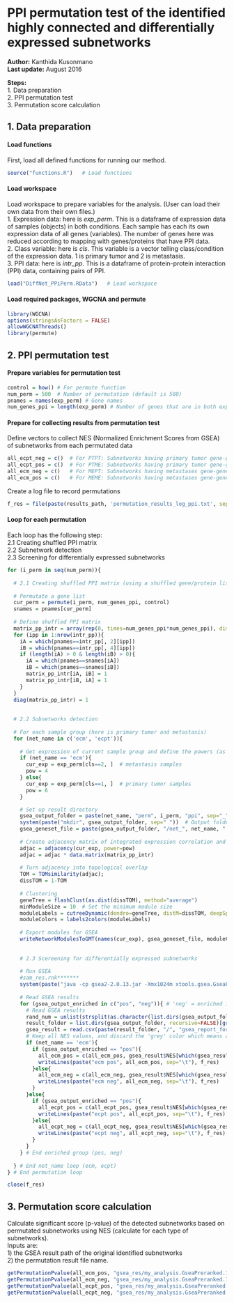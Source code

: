 PPI permutation test of the identified highly connected and differentially expressed subnetworks
========================================================

**Author:** Kanthida Kusonmano  
**Last update:** August 2016

**Steps:**  
1. Data preparation  
2. PPI permutation test  
3. Permutation score calculation
  
  
1. Data preparation
-------------------------------------------------------

#### Load functions
First, load all defined functions for running our method.
```r
source("functions.R")   # Load functions
```

#### Load workspace
Load workspace to prepare variables for the analysis. (User can load their own data from their own files.)  
1. Expression data: here is *exp_perm*. This is a dataframe of expression data of samples (objects) in both conditions. Each sample has each its own expression data of all genes (variables). The number of genes here was reduced according to mapping with genes/proteins that have PPI data.  
2. Class variable: here is *cls*. This variable is a vector telling class/condition of the expression data. 1 is primary tumor and 2 is metastasis.  
3. PPI data: here is *intr_pp*. This is a dataframe of protein-protein interaction (PPI) data, containing pairs of PPI.  
```r
load("DiffNet_PPiPerm.RData")   # Load workspace
```

#### Load required packages, WGCNA and permute 
```r
library(WGCNA)
options(stringsAsFactors = FALSE)
allowWGCNAThreads()
library(permute)
```

2. PPI permutation test
-------------------------------------------------------

#### Prepare variables for permutation test
```r
control = how() # For permute function
num_perm = 500  # Number of permutation (default is 500)
pnames = names(exp_perm) # Gene names
num_genes_ppi = length(exp_perm) # Number of genes that are in both expression and PPI (Permutation will be within these genes)
```

#### Prepare for collecting results from permutation test
Define vectors to collect NES (Normalized Enrichment Scores from GSEA) of subnetworks from each permutated data
```r
all_ecpt_neg = c()  # For PTPT: Subnetworks having primary tumor gene-gene correlctions and enriched in primary tumor samples
all_ecpt_pos = c()  # For PTME: Subnetworks having primary tumor gene-gene correlctions and enriched in metastasis samples
all_ecm_neg = c()   # For MEPT: Subnetworks having metastases gene-gene correlctions and enriched in primary tumor samples
all_ecm_pos = c()   # For MEME: Subnetworks having metastases gene-gene correlctions and enriched in metastasis samples
```

Create a log file to record permutations
```r
f_res = file(paste(results_path, 'permutation_results_log_ppi.txt', sep="/"), "wt")
```

#### Loop for each permutation 
Each loop has the following step:  
2.1 Creating shuffled PPI matrix  
2.2 Subnetwork detection  
2.3 Screening for differentially expressed subnetworks  

```r
for (i_perm in seq(num_perm)){
  
  # 2.1 Creating shuffled PPI matrix (using a shuffled gene/protein list; once the genes are shuffled the interactions are shuffled too)
  
  # Permutate a gene list
  cur_perm = permute(i_perm, num_genes_ppi, control)
  snames = pnames[cur_perm]
  
  # Define shuffled PPI matrix
  matrix_pp_intr = array(rep(0, times=num_genes_ppi*num_genes_ppi), dim=c(num_genes_ppi, num_genes_ppi))
  for (ipp in 1:nrow(intr_pp)){
    iA = which(pnames==intr_pp[, 2][ipp]) 
    iB = which(pnames==intr_pp[, 4][ipp]) 
    if (length(iA) > 0 & length(iB) > 0){
      iA = which(pnames==snames[iA])
      iB = which(pnames==snames[iB])
      matrix_pp_intr[iA, iB] = 1
      matrix_pp_intr[iB, iA] = 1
    }
  }
  diag(matrix_pp_intr) = 1
  
  
  # 2.2 Subnetworks detection
  
  # For each sample group (here is primary tumor and metastasis)
  for (net_name in c('ecm', 'ecpt')){
    
    # Get expression of current sample group and define the powers (as used in original data)
    if (net_name == 'ecm'){
      cur_exp = exp_perm[cls==2, ]  # metastasis samples
      pow = 4
    } else{
      cur_exp = exp_perm[cls==1, ]  # primary tumor samples
      pow = 6
    }

    # Set up result directory
    gsea_output_folder = paste(net_name, "perm", i_perm, "ppi", sep="_")
    system(paste("mkdir", gsea_output_folder, sep=" "))  # Output folder
    gsea_geneset_file = paste(gsea_output_folder, "/net_", net_name, ".gmt", sep="") 
    
    # Create adjacency matrix of integrated expression correlation and PPI 
    adjac = adjacency(cur_exp, power=pow)
    adjac = adjac * data.matrix(matrix_pp_intr) 
    
    # Turn adjacency into topological overlap
    TOM = TOMsimilarity(adjac);
    dissTOM = 1-TOM
    
    # Clustering
    geneTree = flashClust(as.dist(dissTOM), method="average")    
    minModuleSize = 10	# Set the minimum module size
    moduleLabels = cutreeDynamic(dendro=geneTree, distM=dissTOM, deepSplit=2, pamRespectsDendro=FALSE, minClusterSize=minModuleSize)
    moduleColors = labels2colors(moduleLabels)
    
    # Export modules for GSEA
    writeNetworkModulesToGMT(names(cur_exp), gsea_geneset_file, moduleColors)
    
    
    # 2.3 Scereening for differentially expressed subnetworks
    
    # Run GSEA
    #sam_res.rnk*******
    system(paste("java -cp gsea2-2.0.13.jar -Xmx1024m xtools.gsea.GseaPreranked -gmx", gsea_geneset_file, "-rnk sam_res.rnk -collapse false -set_max 500 -set_min 10 -out", gsea_output_folder, "-plot_top_x 50", sep=" "))
    
    # Read GSEA results 
    for (gsea_output_enriched in c("pos", "neg")){ # 'neg' = enriched in primary tumor samples, 'pos' = enriched in metastasis samples
      # Read GSEA results
      rand_num = unlist(strsplit(as.character(list.dirs(gsea_output_folder, recursive=FALSE)), split=".", fixed=TRUE))[suppressWarnings(!is.na(as.numeric(unlist(strsplit(as.character(list.dirs(gsea_output_folder, recursive=FALSE)), split=".", fixed=TRUE)))))]  # Get random number of file name of GSEA result
      result_folder = list.dirs(gsea_output_folder, recursive=FALSE)[grep("my_analysis", list.dirs(gsea_output_folder, recursive=FALSE))] 
      gsea_result = read.csv(paste(result_folder, "/", "gsea_report_for_na_", gsea_output_enriched, "_", rand_num, ".xls", sep=""), header=TRUE, sep='\t')  # Read GSEA report
      # Keep all NES values, and discard the 'grey' color which means a group of genes belonging to no module
      if (net_name == 'ecm'){
        if (gsea_output_enriched == "pos"){
          all_ecm_pos = c(all_ecm_pos, gsea_result$NES[which(gsea_result$NAME != "GREY")])
          writeLines(paste("ecm pos", all_ecm_pos, sep="\t"), f_res)
        }else{
          all_ecm_neg = c(all_ecm_neg, gsea_result$NES[which(gsea_result$NAME != "GREY")])
          writeLines(paste("ecm neg", all_ecm_neg, sep="\t"), f_res)
        }
      }else{
        if (gsea_output_enriched == "pos"){
          all_ecpt_pos = c(all_ecpt_pos, gsea_result$NES[which(gsea_result$NAME != "GREY")])
          writeLines(paste("ecpt pos", all_ecpt_pos, sep="\t"), f_res)
        }else{
          all_ecpt_neg = c(all_ecpt_neg, gsea_result$NES[which(gsea_result$NAME != "GREY")])
          writeLines(paste("ecpt neg", all_ecpt_neg, sep="\t"), f_res)
        }
      }
    } # End enriched group (pos, neg)    
    
  } # End net_name loop (ecm, ecpt)  
} # End permutation loop

close(f_res)
```

3. Permutation score calculation
-------------------------------------------------------
Calculate significant score (p-value) of the detected subnetworks based on permutated subnetworks using NES (calculate for each type of subnetworks).  
Inputs are:  
1) the GSEA result path of the original identified subnetworks  
2) the permutation result file name.

```r
getPermutationPvalue(all_ecm_pos, "gsea_res/my_analysis.GseaPreranked.1415887590639/gsea_report_for_na_pos_1415713758030.xls", "permutation_results_ecm_pos.txt")
getPermutationPvalue(all_ecm_neg, "gsea_res/my_analysis.GseaPreranked.1415887590639/gsea_report_for_na_neg_1415713758030.xls", "permutation_results_ecm_neg.txt")
getPermutationPvalue(all_ecpt_pos, "gsea_res/my_analysis.GseaPreranked.1415887590639/gsea_report_for_na_pos_1415714322326.xls", "permutation_results_ecpt_pos.txt")
getPermutationPvalue(all_ecpt_neg, "gsea_res/my_analysis.GseaPreranked.1415887590639/gsea_report_for_na_pos_1415714322326.xls", "permutation_results_ecpt_neg.txt")
```